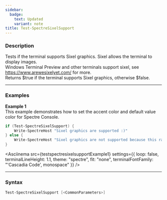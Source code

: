 ```yaml
---
sidebar:
  badge:
    text: Updated
    variant: note
title: Test-SpectreSixelSupport
---
```









### Description

Tests if the terminal supports Sixel graphics. Sixel allows the terminal to display images.  
Windows Terminal Preview and other terminals support sixel, see https://www.arewesixelyet.com/ for more.  
Returns $true if the terminal supports Sixel graphics, otherwise $false.



---


### Examples


**Example 1**  
This example demonstrates how to set the accent color and default value color for Spectre Console.  



```powershell
if (Test-SpectreSixelSupport) {
    Write-SpectreHost "Sixel graphics are supported :)"
} else {
    Write-SpectreHost "Sixel graphics are not supported because this ran in Github Actions :("
}
```
<Asciinema
    src={testspectresixelsupportExample1}
    settings={{
        loop: false,
        terminalLineHeight: 1.1,
        theme: "spectre",
        fit: "none",
        terminalFontFamily: "'Cascadia Code', monospace"
    }}
/>


---


### Syntax
```powershell
Test-SpectreSixelSupport [<CommonParameters>]
```
